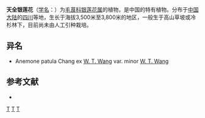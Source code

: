 {{Speciesbox 
| taxon = Anemone patula
| authority = Chang ex [[王文采|W. T. Wang]]
}}

'''天全银莲花'''（[[学名|学名]]：{{lang|la|''Anemone patula''}}）为[[毛茛科|毛茛科]][[银莲花属|银莲花属]]的植物，是中国的特有植物。分布于[[中国大陆|中国大陆]]的[[四川|四川]]等地，生长于海拔3,500米至3,800米的地区，一般生于高山草坡或冷杉林下，目前尚未由人工引种栽培。

== 异名 ==
* Anemone patula Chang ex [[王文采|W. T. Wang]] var. minor [[王文采|W. T. Wang]]

== 参考文献 ==
<div class="references-small">
* {{cite web| url =http://www.bioinfo.cn/db05/KmzwSpecies.php?action=view&id=18246| title =天全银莲花| work =《中国高等植物数据库全库》| publisher =中国科学院微生物研究所| author =昆明植物研究所| accessdate =2009-02-25| deadurl =yes| archiveurl =https://web.archive.org/web/20160305024621/http://www.bioinfo.cn/db05/KmzwSpecies.php?action=view&id=18246| archivedate =2016-03-05}}
</div>
{{Taxonbar|from=Q10939143}}

[[Category:银莲花属|T]]
[[Category:中國特有植物|T]]
[[Category:四川植物|T]]

{{植物小作品}}